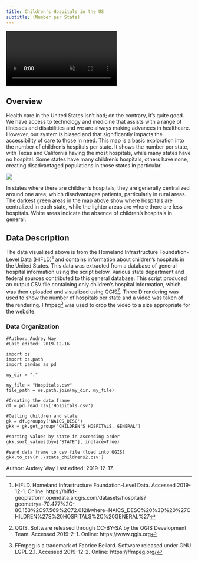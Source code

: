 ```yaml
---
title: Children's Hospitals in the US
subtitle: (Number per State)
---
```


<div class="video-wrapper">
  <video id="way_video" controls preload="true" autoplay loop muted>
    <source src="http://drdavis.space/teaching/ds/sdd/media/2019/12/final_rendering.mp4" type="video/mp4" >
  </video>
</div>


## Overview
Health care in the United States isn't bad; on the contrary, it's quite good.
We have access to technology and medicine that assists with a range of
illnesses and disabilities and we are always making advances in healthcare.
However, our system is biased and that significantly impacts the  accessibility
of care to those in need. This map is a basic exploration into the number of
children's hospitals per state. It shows the number per state, with Texas and
California having the most hospitals, while many states have no hospital. Some
states have many children's hospitals, others have none, creating disadvantaged
populations in those states in particular.

![](http://drdavis.space/teaching/ds/sdd/media/2019/12/childrens_hospitals_heatmap.png)

In states where there are children's hospitals, they are generally centralized
around one area, which disadvantages patients, particularly in rural areas. The
darkest green areas in the map above show where hospitals are centralized in
each state, while the lighter areas are where there are less hospitals. White
areas indicate the absence of children's hospitals in general.

## Data Description
The data visualized above is from the Homeland Infrastructure Foundation-Level
Data (HIFLD)[^hifld] and contains information about children's hospitals in the United States. This data was extracted from a database of general hospital information using the script below. Various state department and federal sources contributed to this general database. This script produced an output CSV file containing only children's hospital information, which was then uploaded and visualized using QGIS[^qgis]. Three D rendering was used to show the number of hospitals per state and a video was taken of the rendering. Ffmpeg[^ffmpeg] was used to crop the video to a size appropriate for the website.

### Data Organization
```
#Author: Audrey Way
#Last edited: 2019-12-16

import os
import os.path
import pandas as pd

my_dir = "."

my_file = "Hospitals.csv"
file_path = os.path.join(my_dir, my_file)

#Creating the data frame
df = pd.read_csv('Hospitals.csv')

#Getting children and state
gk = df.groupby('NAICS_DESC')
gkk = gk.get_group("CHILDREN'S HOSPITALS, GENERAL")

#sorting values by state in ascending order
gkk.sort_values(by=['STATE'], inplace=True)

#send data frame to csv file (load into QGIS)
gkk.to_csv(r'.\state_childrens2.csv')
```


[^ffmpeg]: FFmpeg is a trademark of Fabrice Bellard. Software released under GNU LGPL 2.1. Accessed 2019-12-2. Online: https://ffmpeg.org/
[^qgis]: QGIS. Software released through CC-BY-SA by the QGIS Development Team. Accessed 2019-2-1. Online: https://www.qgis.org
[^hifld]: HIFLD. Homeland Infrastructure Foundation-Level Data. Accessed 2019-12-1. Online: https://hifld-geoplatform.opendata.arcgis.com/datasets/hospitals?geometry=-70.477%2C-80.153%2C97.569%2C72.012&where=NAICS_DESC%20%3D%20%27CHILDREN%27S%20HOSPITALS%2C%20GENERAL%27

<div class="credit-line">
Author: Audrey Way
Last edited: 2019-12-17.
</div>

